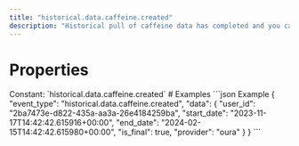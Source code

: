 ```yaml
---
title: "historical.data.caffeine.created"
description: "Historical pull of caffeine data has completed and you can now pull data for this resource."
---
```

# Properties
<ResponseField name="event_type" type="const string" required="true">
Constant: `historical.data.caffeine.created`
</ResponseField>
<ResponseField name="data" type="HistoricalDataCreated" required="true">
<Expandable title="HistoricalDataCreated" defaultOpen="true">
<ResponseField name="user_id" type="string" required="true">
</ResponseField>
<ResponseField name="start_date" type="string" required="true">
</ResponseField>
<ResponseField name="end_date" type="string" required="true">
</ResponseField>
<ResponseField name="is_final" type="boolean" required="true">
</ResponseField>
<ResponseField name="provider" type="string" required="true">
</ResponseField>
</Expandable>
</ResponseField>
# Examples
<CodeGroup>
```json Example
{
  "event_type": "historical.data.caffeine.created",
  "data": {
    "user_id": "2ba7473e-d822-435a-aa3a-26e4184259ba",
    "start_date": "2023-11-17T14:42:42.615916+00:00",
    "end_date": "2024-02-15T14:42:42.615980+00:00",
    "is_final": true,
    "provider": "oura"
  }
}
```
</CodeGroup>
